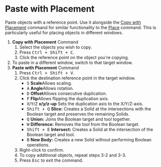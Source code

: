 
# Paste with Placement

<Reference shortcut="Ctrl + Shift + V" command="Paste With Placement" button="" />

Paste objects with a reference point. Use it alongside the [Copy with Placement](./copy-with-placement) command for similar functionality to the [Place](./place) command. This is particularly useful for placing objects in different windows.

1. **Copy with Placement** Command
    1. Select the objects you wish to copy.
    2. Press <kbd>Ctrl + Shift + C</kbd>.
    3. Click the reference point on the object you're copying.
2. To paste in a different window, switch to that target window.
3. **Paste with Placement** Command
    1. Press <kbd>Ctrl + Shift + V</kbd>.
    2. Click the destination reference point in the target window.
        - <kbd>S</kbd> **Scale**Allows scaling.
        - <kbd>A</kbd> **Angle**Allows rotation.
        - <kbd>D</kbd> **Offset**Allows consecutive duplication.
        - <kbd>F</kbd> **Flip**Allows flipping the duplication axis.
        - <kbd>X</kbd>/<kbd>Y</kbd>/<kbd>Z</kbd> **x/y/z-up** Sets the duplication axis to the X/Y/Z-axis.
        - <kbd>Shift + Q</kbd> **Slice:** Creates a Solid at the intersections with the Boolean target and preserves the remaining Solids.
        - <kbd>Q</kbd> **Union:** Joins the Boolean target and tool together.
        - <kbd>W</kbd> **Difference:** Removes the tool from the Boolean target.
        - <kbd>Shift + E</kbd> **Intersect:** Creates a Solid at the intersection of the Boolean target and tool.
        - <kbd>B</kbd> **New Body:** Creates a new Solid without performing Boolean operations.
    3. Right-click to confirm.
    4. To copy additional objects, repeat steps 3-2 and 3-3.
    5. Press <kbd>Esc</kbd> to exit the command.





